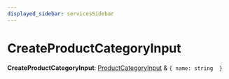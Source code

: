 ```yaml
---
displayed_sidebar: servicesSidebar
---
```



# CreateProductCategoryInput

 **CreateProductCategoryInput**: [ProductCategoryInput](ProductCategoryInput.mdx) & ``{ name: string  }``
